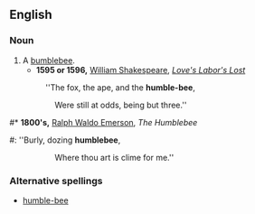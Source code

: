 ==English==

===Noun===
{{en-noun}}

# A [[bumblebee]].
#* '''1595 or 1596,''' [[w:William Shakespeare|William Shakespeare]], ''[[s:Love's Labor's Lost|Love's Labor's Lost]]''
#: ''The fox, the ape, and the '''humble-bee''',
:: Were still at odds, being but three.''
#* '''1800's,''' [[w:Ralph Waldo Emerson|Ralph Waldo Emerson]], ''The Humblebee''
#: ''Burly, dozing '''humblebee''',
:: Where thou art is clime for me.''

===Alternative spellings===
* [[humble-bee]]